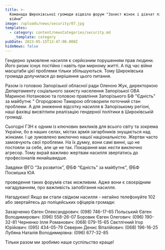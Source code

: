 ```yaml
---
title: >-
  Команада Широківської громади відвіла форум "Захист жінок і дівчат під час
  війни”
image: /uploads/news/security/07.jpg
templates:
  - category: content/newsCategories/security.md
    _template: category
pubDate: 2023-05-15T13:47:00.000Z
hideNews: false
---
```


Гендерно зумовлене насилля є серйозним порушенням прав людини. Його ризик існує постійно і навіть при мирному житті. А під час війни масштаби цієї проблеми тільки збільшуються. Тому Широківська громада долучилася до вирішення цього питання. 

Разом із головою Запорізької обласної ради Оленою Жук, директоркою Департаменту соціального захисту населення Запорізької ОВА Мариною Нотановою та головою правління Запорізького БФ "Єдність" за майбутнє " Огородовою Тамарою обговорили поточний стан проблеми. А для зниження відсотку насилля в Запорізькому регіоні, наші фахівці висвітлили реалізацію гендерної політики в Широківській громаді. 

Сьогодні ГЗН є одним із ключових викликів для всього світу та зокрема України, бо в наших селах, містах армія загарбників знущається над жінками. І це зумовлено виключно нашої національністю. Жертви часто замовчують свої проблеми. На їх думку, вони самі винні, що не постояли за себе, але це не так. Покарання має нести виключно агресор. Тому вкрай важливо жертвам насилля звертатись до професіоналів якнайшвидше. 


Завдяки @ГО “За розвиток”, @БФ “Єдність” за майбутнє”, @БФ Посмішка ЮА

проведення таких форумів стає можливим. Адже вони є своєрідним нагадуванням, про важливість запобігання насилля.

Нагадуємо! Якщо ви стали свідком насилля - негайно телефонуйте 102 або звертайтесь до поліцейських офіцерів громади:

Захарченко Євген Олександрович: (098) 746-17-65 
Польський Євген Володимирович: (096) 558-26-07 
Боровик Євген Олегович: (096) 190-32-81
Черненко Ілля Романович: (068) 079-15-65
Свєтлічний Ігор Юрійович: (095) 434-05-79 
Северин Денис Віталійович: (068) 196-16-25
Лубяна Наталія Володимирівна: (096) 677-32-85


Тільки разом ми зробимо наше суспільство краще!


